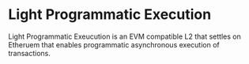 # Light Programmatic Execution

Light Programmatic Exeucution is an EVM compatible L2 that settles on Etheruem that enables programmatic asynchronous execution of transactions.
